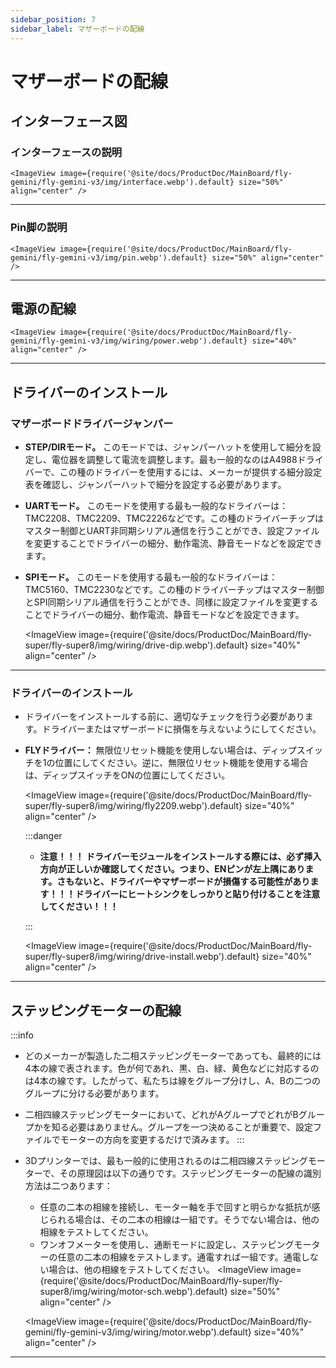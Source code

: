 ```yaml
---
sidebar_position: 7
sidebar_label: マザーボードの配線
---
```


# マザーボードの配線

## インターフェース図

### インターフェースの説明

    <ImageView image={require('@site/docs/ProductDoc/MainBoard/fly-gemini/fly-gemini-v3/img/interface.webp').default} size="50%" align="center" />

----

### Pin脚の説明

    <ImageView image={require('@site/docs/ProductDoc/MainBoard/fly-gemini/fly-gemini-v3/img/pin.webp').default} size="50%" align="center" />

---

## 電源の配線

    <ImageView image={require('@site/docs/ProductDoc/MainBoard/fly-gemini/fly-gemini-v3/img/wiring/power.webp').default} size="40%" align="center" />

----

## ドライバーのインストール

### マザーボードドライバージャンパー

* **STEP/DIRモード。** このモードでは、ジャンパーハットを使用して細分を設定し、電位器を調整して電流を調整します。最も一般的なのはA4988ドライバーで、この種のドライバーを使用するには、メーカーが提供する細分設定表を確認し、ジャンパーハットで細分を設定する必要があります。
* **UARTモード。** このモードを使用する最も一般的なドライバーは：TMC2208、TMC2209、TMC2226などです。この種のドライバーチップはマスター制御とUART非同期シリアル通信を行うことができ、設定ファイルを変更することでドライバーの細分、動作電流、静音モードなどを設定できます。
* **SPIモード。** このモードを使用する最も一般的なドライバーは：TMC5160、TMC2230などです。この種のドライバーチップはマスター制御とSPI同期シリアル通信を行うことができ、同様に設定ファイルを変更することでドライバーの細分、動作電流、静音モードなどを設定できます。

    <ImageView image={require('@site/docs/ProductDoc/MainBoard/fly-super/fly-super8/img/wiring/drive-dip.webp').default} size="40%" align="center" />

----

### ドライバーのインストール

* ドライバーをインストールする前に、適切なチェックを行う必要があります。ドライバーまたはマザーボードに損傷を与えないようにしてください。
* **FLYドライバー：** 無限位リセット機能を使用しない場合は、ディップスイッチを1の位置にしてください。逆に、無限位リセット機能を使用する場合は、ディップスイッチをONの位置にしてください。

    <ImageView image={require('@site/docs/ProductDoc/MainBoard/fly-super/fly-super8/img/wiring/fly2209.webp').default} size="40%" align="center" />

    :::danger

    * **注意！！！ ドライバーモジュールをインストールする際には、必ず挿入方向が正しいか確認してください。つまり、ENピンが左上隅にあります。さもないと、ドライバーやマザーボードが損傷する可能性があります！！！ドライバーにヒートシンクをしっかりと貼り付けることを注意してください！！！**

    :::

    <ImageView image={require('@site/docs/ProductDoc/MainBoard/fly-super/fly-super8/img/wiring/drive-install.webp').default} size="40%" align="center" />


----

## ステッピングモーターの配線

:::info
* どのメーカーが製造した二相ステッピングモーターであっても、最終的には4本の線で表されます。色が何であれ、黒、白、緑、黄色などに対応するのは4本の線です。したがって、私たちは線をグループ分けし、A、Bの二つのグループに分ける必要があります。
* 二相四線ステッピングモーターにおいて、どれがAグループでどれがBグループかを知る必要はありません。グループを一つ決めることが重要で、設定ファイルでモーターの方向を変更するだけで済みます。
:::

* 3Dプリンターでは、最も一般的に使用されるのは二相四線ステッピングモーターで、その原理図は以下の通りです。ステッピングモーターの配線の識別方法は二つあります：
    * 任意の二本の相線を接続し、モーター軸を手で回すと明らかな抵抗が感じられる場合は、その二本の相線は一組です。そうでない場合は、他の相線をテストしてください。
    * ワンオフメーターを使用し、通断モードに設定し、ステッピングモーターの任意の二本の相線をテストします。通電すれば一組です。通電しない場合は、他の相線をテストしてください。
    <ImageView image={require('@site/docs/ProductDoc/MainBoard/fly-super/fly-super8/img/wiring/motor-sch.webp').default} size="50%" align="center" />

    <ImageView image={require('@site/docs/ProductDoc/MainBoard/fly-gemini/fly-gemini-v3/img/wiring/motor.webp').default} size="40%" align="center" />

----
